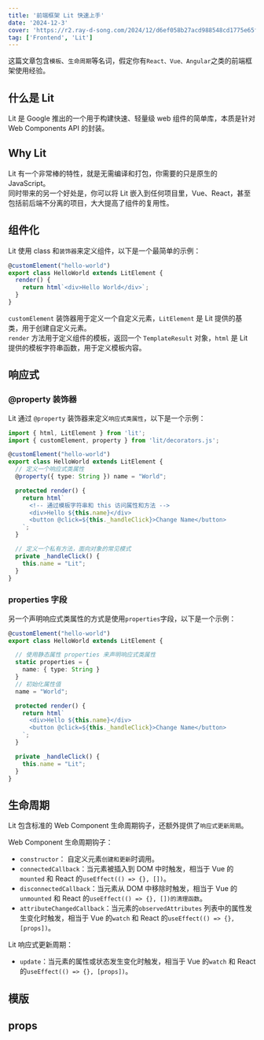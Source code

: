 ```yaml
---
title: '前端框架 Lit 快速上手'
date: '2024-12-3'
cover: 'https://r2.ray-d-song.com/2024/12/d6ef058b27acd988548cd1775e65f14e.png'
tag: ['Frontend', 'Lit']
---
```


这篇文章包含`模板`、`生命周期`等名词，假定你有`React、Vue、Angular`之类的前端框架使用经验。  

## 什么是 Lit
Lit 是 Google 推出的一个用于构建快速、轻量级 web 组件的简单库，本质是针对 Web Components API 的封装。  

## Why Lit
Lit 有一个非常棒的特性，就是无需编译和打包，你需要的只是原生的 JavaScript。  
同时带来的另一个好处是，你可以将 Lit 嵌入到任何项目里，Vue、React，甚至包括前后端不分离的项目，大大提高了组件的复用性。  

## 组件化
Lit 使用 class 和`装饰器`来定义组件，以下是一个最简单的示例：

```ts
@customElement("hello-world")
export class HelloWorld extends LitElement {
  render() {
    return html`<div>Hello World</div>`;
  }
}
```

`customElement` 装饰器用于定义一个自定义元素，`LitElement` 是 Lit 提供的基类，用于创建自定义元素。  
`render` 方法用于定义组件的模板，返回一个 `TemplateResult` 对象，`html` 是 Lit 提供的模板字符串函数，用于定义模板内容。

## 响应式

### @property 装饰器
Lit 通过 `@property` 装饰器来定义`响应式类属性`，以下是一个示例：

```ts
import { html, LitElement } from 'lit';
import { customElement, property } from 'lit/decorators.js';

@customElement("hello-world")
export class HelloWorld extends LitElement {
  // 定义一个响应式类属性
  @property({ type: String }) name = "World";

  protected render() {
    return html`
      <!-- 通过模板字符串和 this 访问属性和方法 -->
      <div>Hello ${this.name}</div>
      <button @click=${this._handleClick}>Change Name</button>
    `;
  }

  // 定义一个私有方法，面向对象的常见模式
  private _handleClick() {
    this.name = "Lit";
  }
}
```

### properties 字段
另一个声明响应式类属性的方式是使用`properties`字段，以下是一个示例：

```ts
@customElement("hello-world")
export class HelloWorld extends LitElement {

  // 使用静态属性 properties 来声明响应式类属性
  static properties = {
    name: { type: String }
  }
  // 初始化属性值
  name = "World";

  protected render() {
    return html`
      <div>Hello ${this.name}</div>
      <button @click=${this._handleClick}>Change Name</button>
    `;
  }

  private _handleClick() {
    this.name = "Lit";
  }
}
```

## 生命周期
Lit 包含标准的 Web Component 生命周期钩子，还额外提供了`响应式更新周期`。

Web Component 生命周期钩子：

- `constructor`： 自定义元素`创建和更新`时调用。
- `connectedCallback`：当元素被插入到 DOM 中时触发，相当于 Vue 的`mounted` 和 React 的`useEffect(() => {}, [])`。
- `disconnectedCallback`：当元素从 DOM 中移除时触发，相当于 Vue 的`unmounted` 和 React 的`useEffect(() => {}, [])的清理函数`。
- `attributeChangedCallback`：当元素的`observedAttributes` 列表中的属性发生变化时触发，相当于 Vue 的`watch` 和 React 的`useEffect(() => {}, [props])`。

Lit 响应式更新周期：

- `update`：当元素的属性或状态发生变化时触发，相当于 Vue 的`watch` 和 React 的`useEffect(() => {}, [props])`。

## 模版

## props


